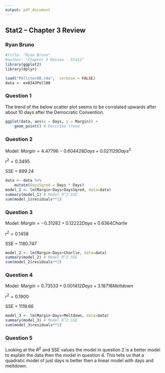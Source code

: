 ```yaml
---
output: pdf_document
---
```


## Stat2 -- Chapter 3 Review

### Ryan Bruno

```r

#title: "Ryan Bruno"
#author: "Chapter 3 Review - Stat2"
library(ggplot2)
library(dplyr)

load("Pollster08.rda",  verbose = FALSE)
data <- ex0343Poll08
```

### Question 1

The trend of the below scatter plot seems to be corralated upwards after about 10 days after the Democratic Convention.

```r
ggplot(data, aes(x = Days, y = Margin)) +
    geom_point() # Describe trend
```

### Question 2

Model: $Margin = 4.47796 - 0.604426 Days + 0.021129 Days^{2}$

$r^{2} = 0.3495$

SSE = 899.24

```r
data <- data %>%
    mutate(DaysSqred = Days * Days)
model_1 <- lm(Margin~Days+DaysSqred, data=data)
summary(model_1) # Model R^2 SSE
sum(model_1$residuals**2)
```

### Question 3

Model: $Margin = -0.31282 + 0.12222 Days + 0.6364 Charlie$

$r^{2} = 0.1458$

SSE = 1180.747

```r
model_2 <- lm(Margin~Days+Charlie, data=data)
summary(model_2) # Model R^2 SSE
sum(model_2$residuals**2)
```

### Question 4

Model: $Margin = 0.73533 + 0.001412 Days + 3.18718 Meltdown$

$r^{2} = 0.1900$

SSE = 1119.66

```r
model_3 <- lm(Margin~Days+Meltdown, data=data)
summary(model_3) # Model R^2 SSE
sum(model_3$residuals**2)
```

### Question 5

Looking at the $R^{2}$ and SSE values the model in question 2 is a better model to explain the data then the model in question 4. This tells us that a quadratic model of just days is better then a linear model with days and meltdown.
